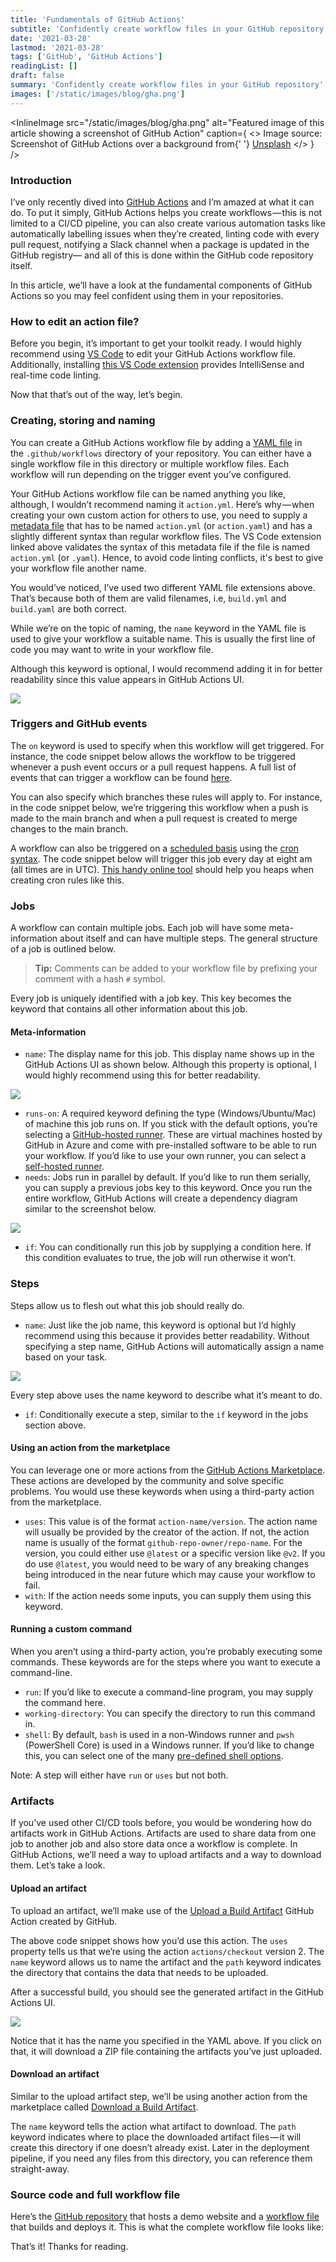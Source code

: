 ```yaml
---
title: 'Fundamentals of GitHub Actions'
subtitle: 'Confidently create workflow files in your GitHub repository'
date: '2021-03-28'
lastmod: '2021-03-28'
tags: ['GitHub', 'GitHub Actions']
readingList: []
draft: false
summary: 'Confidently create workflow files in your GitHub repository'
images: ['/static/images/blog/gha.png']
---
```


<InlineImage
  src="/static/images/blog/gha.png"
  alt="Featured image of this article showing a screenshot of GitHub Action"
  caption={
    <>
      Image source: Screenshot of GitHub Actions over a background from{' '}
      <a href="https://unsplash.com/photos/bU8TeXhsPcY">Unsplash</a>
    </>
  }
/>

### Introduction

I’ve only recently dived into [GitHub Actions](https://docs.github.com/en/actions) and I’m amazed at what it can do. To put it simply, GitHub Actions helps you create workflows — this is not limited to a CI/CD pipeline, you can also create various automation tasks like automatically labelling issues when they’re created, linting code with every pull request, notifying a Slack channel when a package is updated in the GitHub registry— and all of this is done within the GitHub code repository itself.

In this article, we’ll have a look at the fundamental components of GitHub Actions so you may feel confident using them in your repositories.

### How to edit an action file?

Before you begin, it’s important to get your toolkit ready. I would highly recommend using [VS Code](https://code.visualstudio.com/) to edit your GitHub Actions workflow file. Additionally, installing [this VS Code extension](https://marketplace.visualstudio.com/items?itemName=me-dutour-mathieu.vscode-github-actions) provides IntelliSense and real-time code linting.

Now that that’s out of the way, let’s begin.

### Creating, storing and naming

You can create a GitHub Actions workflow file by adding a [YAML file](https://yaml.org/) in the `.github/workflows` directory of your repository. You can either have a single workflow file in this directory or multiple workflow files. Each workflow will run depending on the trigger event you’ve configured.

Your GitHub Actions workflow file can be named anything you like, although, I wouldn’t recommend naming it `action.yml`. Here’s why — when creating your own custom action for others to use, you need to supply a [metadata file](https://docs.github.com/en/actions/creating-actions/metadata-syntax-for-github-actions) that has to be named `action.yml` (or `action.yaml`) and has a slightly different syntax than regular workflow files. The VS Code extension linked above validates the syntax of this metadata file if the file is named `action.yml` (or `.yaml`). Hence, to avoid code linting conflicts, it's best to give your workflow file another name.

You would’ve noticed, I’ve used two different YAML file extensions above. That’s because both of them are valid filenames, i.e, `build.yml` and `build.yaml` are both correct.

While we’re on the topic of naming, the `name` keyword in the YAML file is used to give your workflow a suitable name. This is usually the first line of code you may want to write in your workflow file.

Although this keyword is optional, I would recommend adding it in for better readability since this value appears in GitHub Actions UI.

![](https://cdn-images-1.medium.com/max/800/1*xFgE9BH58lB992uqjCb_DA.png)

### Triggers and GitHub events

The `on` keyword is used to specify when this workflow will get triggered. For instance, the code snippet below allows the workflow to be triggered whenever a push event occurs or a pull request happens. A full list of events that can trigger a workflow can be found [here](https://docs.github.com/en/actions/reference/events-that-trigger-workflows).

You can also specify which branches these rules will apply to. For instance, in the code snippet below, we’re triggering this workflow when a push is made to the main branch and when a pull request is created to merge changes to the main branch.

A workflow can also be triggered on a [scheduled basis](https://docs.github.com/en/actions/reference/events-that-trigger-workflows#scheduled-events) using the [cron syntax](https://pubs.opengroup.org/onlinepubs/9699919799/utilities/crontab.html#tag_20_25_07). The code snippet below will trigger this job every day at eight am (all times are in UTC). [This handy online tool](https://crontab.guru/) should help you heaps when creating cron rules like this.

### Jobs

A workflow can contain multiple jobs. Each job will have some meta-information about itself and can have multiple steps. The general structure of a job is outlined below.

> **Tip:** Comments can be added to your workflow file by prefixing your comment with a hash `#` symbol.

Every job is uniquely identified with a job key. This key becomes the keyword that contains all other information about this job.

#### Meta-information

- `name`: The display name for this job. This display name shows up in the GitHub Actions UI as shown below. Although this property is optional, I would highly recommend using this for better readability.

![](https://cdn-images-1.medium.com/max/800/1*SVMUpZf3v2ZhRfwqeYmCPA.png)

- `runs-on`: A required keyword defining the type (Windows/Ubuntu/Mac) of machine this job runs on. If you stick with the default options, you’re selecting a [GitHub-hosted runner](https://docs.github.com/en/actions/using-github-hosted-runners/about-github-hosted-runners). These are virtual machines hosted by GitHub in Azure and come with pre-installed software to be able to run your workflow. If you’d like to use your own runner, you can select a [self-hosted runner](https://docs.github.com/en/actions/hosting-your-own-runners/using-self-hosted-runners-in-a-workflow).
- `needs`: Jobs run in parallel by default. If you’d like to run them serially, you can supply a previous jobs key to this keyword. Once you run the entire workflow, GitHub Actions will create a dependency diagram similar to the screenshot below.

![](https://cdn-images-1.medium.com/max/800/1*iGBfhuGBhndub1FeNx4Scg.png)

- `if`: You can conditionally run this job by supplying a condition here. If this condition evaluates to true, the job will run otherwise it won’t.

### Steps

Steps allow us to flesh out what this job should really do.

- `name`: Just like the job name, this keyword is optional but I’d highly recommend using this because it provides better readability. Without specifying a step name, GitHub Actions will automatically assign a name based on your task.

![](https://cdn-images-1.medium.com/max/800/1*phJ2A6g635suVVtlI5V3MA.png)

Every step above uses the name keyword to describe what it’s meant to do.

- `if`: Conditionally execute a step, similar to the `if` keyword in the jobs section above.

#### Using an action from the marketplace

You can leverage one or more actions from the [GitHub Actions Marketplace](https://github.com/marketplace?type=actions). These actions are developed by the community and solve specific problems. You would use these keywords when using a third-party action from the marketplace.

- `uses`: This value is of the format `action-name/version`. The action name will usually be provided by the creator of the action. If not, the action name is usually of the format `github-repo-owner/repo-name`. For the version, you could either use `@latest` or a specific version like `@v2`. If you do use `@latest`, you would need to be wary of any breaking changes being introduced in the near future which may cause your workflow to fail.
- `with`: If the action needs some inputs, you can supply them using this keyword.

#### Running a custom command

When you aren’t using a third-party action, you’re probably executing some commands. These keywords are for the steps where you want to execute a command-line.

- `run`: If you’d like to execute a command-line program, you may supply the command here.
- `working-directory`: You can specify the directory to run this command in.
- `shell`: By default, `bash` is used in a non-Windows runner and `pwsh` (PowerShell Core) is used in a Windows runner. If you’d like to change this, you can select one of the many [pre-defined shell options](https://docs.github.com/en/actions/reference/workflow-syntax-for-github-actions#using-a-specific-shell).

Note: A step will either have `run` or `uses` but not both.

### Artifacts

If you’ve used other CI/CD tools before, you would be wondering how do artifacts work in GitHub Actions. Artifacts are used to share data from one job to another job and also store data once a workflow is complete. In GitHub Actions, we’ll need a way to upload artifacts and a way to download them. Let’s take a look.

#### Upload an artifact

To upload an artifact, we’ll make use of the [Upload a Build Artifact](https://github.com/marketplace/actions/upload-a-build-artifact) GitHub Action created by GitHub.

The above code snippet shows how you’d use this action. The `uses` property tells us that we’re using the action `actions/checkout` version 2. The `name` keyword allows us to name the artifact and the `path` keyword indicates the directory that contains the data that needs to be uploaded.

After a successful build, you should see the generated artifact in the GitHub Actions UI.

![](https://cdn-images-1.medium.com/max/800/1*HExuSd9u5GODQe5Or3o_Ig.png)

Notice that it has the name you specified in the YAML above. If you click on that, it will download a ZIP file containing the artifacts you’ve just uploaded.

#### Download an artifact

Similar to the upload artifact step, we’ll be using another action from the marketplace called [Download a Build Artifact](https://github.com/marketplace/actions/download-a-build-artifact).

The `name` keyword tells the action what artifact to download. The `path` keyword indicates where to place the downloaded artifact files — it will create this directory if one doesn’t already exist. Later in the deployment pipeline, if you need any files from this directory, you can reference them straight-away.

### Source code and full workflow file

Here’s the [GitHub repository](https://github.com/ClydeDz/github-actions-demo) that hosts a demo website and a [workflow file](https://github.com/ClydeDz/github-actions-demo/blob/main/.github/workflows/build-deploy.yml) that builds and deploys it. This is what the complete workflow file looks like:

That’s it! Thanks for reading.
